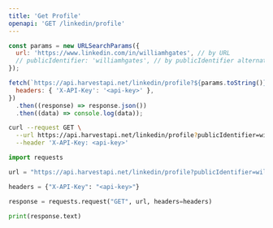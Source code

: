 ```yaml
---
title: 'Get Profile'
openapi: 'GET /linkedin/profile'
---
```


<CodeGroup>

```javascript JavaScript
const params = new URLSearchParams({
  url: 'https://www.linkedin.com/in/williamhgates', // by URL
  // publicIdentifier: 'williamhgates', // by publicIdentifier alternatively
});

fetch(`https://api.harvestapi.net/linkedin/profile?${params.toString()}`, {
  headers: { 'X-API-Key': '<api-key>' },
})
  .then((response) => response.json())
  .then((data) => console.log(data));
```

```bash cURL
curl --request GET \
  --url https://api.harvestapi.net/linkedin/profile?publicIdentifier=williamhgates \
  --header 'X-API-Key: <api-key>'
```

```python Python
import requests

url = "https://api.harvestapi.net/linkedin/profile?publicIdentifier=williamhgates"

headers = {"X-API-Key": "<api-key>"}

response = requests.request("GET", url, headers=headers)

print(response.text)
```

</CodeGroup>
